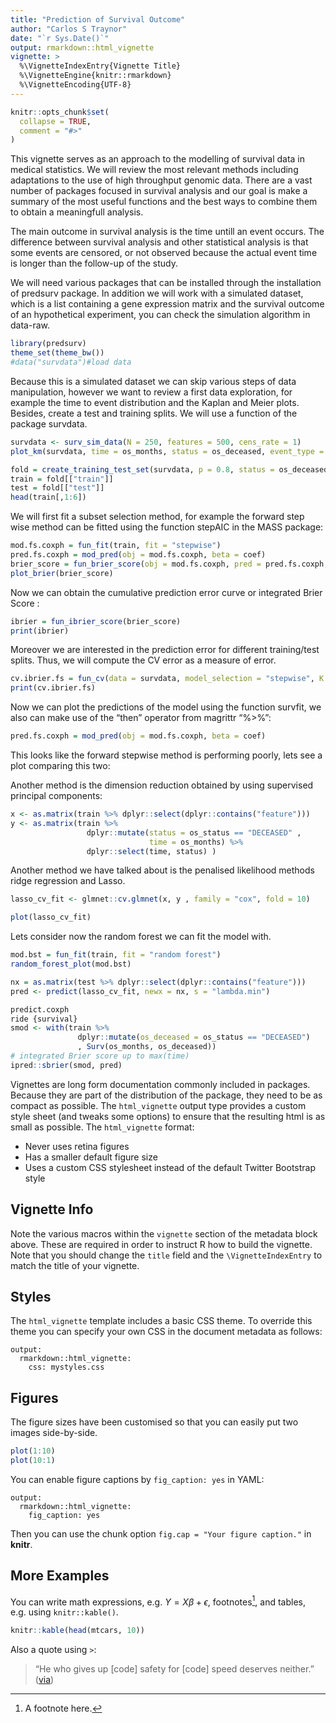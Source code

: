 ```yaml
---
title: "Prediction of Survival Outcome"
author: "Carlos S Traynor"
date: "`r Sys.Date()`"
output: rmarkdown::html_vignette
vignette: >
  %\VignetteIndexEntry{Vignette Title}
  %\VignetteEngine{knitr::rmarkdown}
  %\VignetteEncoding{UTF-8}
---
```


```r
knitr::opts_chunk$set(
  collapse = TRUE,
  comment = "#>"
)
```

This vignette serves as an approach to the modelling of survival data in medical statistics. We will review the most relevant methods including adaptations to the use of high throughput genomic data. There are a vast number of packages focused in survival analysis and our goal is make a summary of the most useful functions and the best ways to combine them to obtain a meaningfull analysis.  

The main outcome in survival analysis is the time untill an event occurs. The difference between survival analysis and other statistical analysis is that some events are censored, or not observed because the actual event time is longer than the follow-up of the study.

We will need various packages that can be installed through the installation of predsurv package. In addition we will work with a simulated dataset,  which is a list containing a gene expression matrix and the survival outcome of an hypothetical experiment, you can check the simulation algorithm in data-raw.
```r
library(predsurv)
theme_set(theme_bw())
#data("survdata")#load data
```
Because this is a  simulated dataset we can skip various steps of data manipulation, however we want to review a first data exploration, for example the time to event distribution and the Kaplan and Meier plots. Besides, create a test and training splits. We will use a function of the package survdata.


```r
survdata <- surv_sim_data(N = 250, features = 500, cens_rate = 1)
plot_km(survdata, time = os_months, status = os_deceased, event_type = 1)
```

```r
fold = create_training_test_set(survdata, p = 0.8, status = os_deceased)
train = fold[["train"]]
test = fold[["test"]]
head(train[,1:6])
```

We will first fit a subset selection method, for example the forward step wise method can be fitted using the function stepAIC in the MASS package:
```r
mod.fs.coxph = fun_fit(train, fit = "stepwise")
pred.fs.coxph = mod_pred(obj = mod.fs.coxph, beta = coef)
brier_score = fun_brier_score(obj = mod.fs.coxph, pred = pred.fs.coxph, data = test , beta = coef)
plot_brier(brier_score)
```

Now we can obtain the cumulative prediction error curve or integrated Brier Score :
```r
ibrier = fun_ibrier_score(brier_score)
print(ibrier)
```
Moreover we are interested in the prediction error for different training/test splits. Thus, we will compute the CV error as a measure of error.
```r
cv.ibrier.fs = fun_cv(data = survdata, model_selection = "stepwise", K = 20) 
print(cv.ibrier.fs)
```

Now we can plot the predictions of the model using the function survfit, we also can make use of the "then" operator from magrittr "%>%":
```r
pred.fs.coxph = mod_pred(obj = mod.fs.coxph, beta = coef)
```

This looks like the forward stepwise method is performing poorly, lets see a plot comparing this two:



Another method is the dimension reduction obtained by using supervised principal components:

```r

x <- as.matrix(train %>% dplyr::select(dplyr::contains("feature")))
y <- as.matrix(train %>% 
                 dplyr::mutate(status = os_status == "DECEASED" ,
                               time = os_months) %>%
                 dplyr::select(time, status) )
```

Another method we have talked about is the penalised likelihood methods ridge regression and Lasso.

```r
lasso_cv_fit <- glmnet::cv.glmnet(x, y , family = "cox", fold = 10)
```

```r
plot(lasso_cv_fit)
```



Lets consider now the random forest we can fit the model with.
```r
mod.bst = fun_fit(train, fit = "random forest")
random_forest_plot(mod.bst)
```



```r
nx = as.matrix(test %>% dplyr::select(dplyr::contains("feature")))
pred <- predict(lasso_cv_fit, newx = nx, s = "lambda.min")
```

```r
predict.coxph
ride {survival}
smod <- with(train %>%
               dplyr::mutate(os_deceased = os_status == "DECEASED")
               , Surv(os_months, os_deceased))
# integrated Brier score up to max(time)
ipred::sbrier(smod, pred)
```


Vignettes are long form documentation commonly included in packages. Because they are part of the distribution of the package, they need to be as compact as possible. The `html_vignette` output type provides a custom style sheet (and tweaks some options) to ensure that the resulting html is as small as possible. The `html_vignette` format:

- Never uses retina figures
- Has a smaller default figure size
- Uses a custom CSS stylesheet instead of the default Twitter Bootstrap style

## Vignette Info

Note the various macros within the `vignette` section of the metadata block above. These are required in order to instruct R how to build the vignette. Note that you should change the `title` field and the `\VignetteIndexEntry` to match the title of your vignette.

## Styles

The `html_vignette` template includes a basic CSS theme. To override this theme you can specify your own CSS in the document metadata as follows:

    output: 
      rmarkdown::html_vignette:
        css: mystyles.css

## Figures

The figure sizes have been customised so that you can easily put two images side-by-side. 

```r
plot(1:10)
plot(10:1)
```

You can enable figure captions by `fig_caption: yes` in YAML:

    output:
      rmarkdown::html_vignette:
        fig_caption: yes

Then you can use the chunk option `fig.cap = "Your figure caption."` in **knitr**.

## More Examples

You can write math expressions, e.g. $Y = X\beta + \epsilon$, footnotes^[A footnote here.], and tables, e.g. using `knitr::kable()`.

```r
knitr::kable(head(mtcars, 10))
```

Also a quote using `>`:

> "He who gives up [code] safety for [code] speed deserves neither."
([via](https://twitter.com/hadleywickham/status/504368538874703872))
